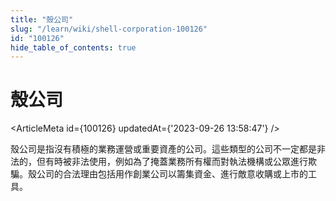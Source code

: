 ```yaml
---
title: "殼公司"
slug: "/learn/wiki/shell-corporation-100126"
id: "100126"
hide_table_of_contents: true
---
```



# 殼公司

<ArticleMeta id={100126} updatedAt={'2023-09-26 13:58:47'} />
<div className='border-solid border-b border-t-0 my-4 border-[var(--ifm-color-gray-300)]' />

殼公司是指沒有積極的業務運營或重要資產的公司。這些類型的公司不一定都是非法的，但有時被非法使用，例如為了掩蓋業務所有權而對執法機構或公眾進行欺騙。殼公司的合法理由包括用作創業公司以籌集資金、進行敵意收購或上市的工具。
